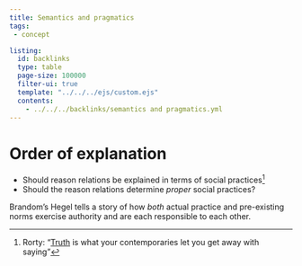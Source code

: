```yaml
---
title: Semantics and pragmatics
tags: 
 - concept

listing:
  id: backlinks
  type: table
  page-size: 100000
  filter-ui: true
  template: "../../../ejs/custom.ejs"
  contents:
    - ../../../backlinks/semantics and pragmatics.yml
---
```


# Order of explanation 

- Should reason relations be explained in terms of social practices[^rr]
- Should the reason relations determine *proper* social practices? 

Brandom's Hegel tells a story of how *both* actual practice and pre-existing norms exercise authority and are each responsible to each other.

[^rr]: Rorty: "[Truth](/docs/phil/Truth.html) is what your contemporaries let you get away with saying"